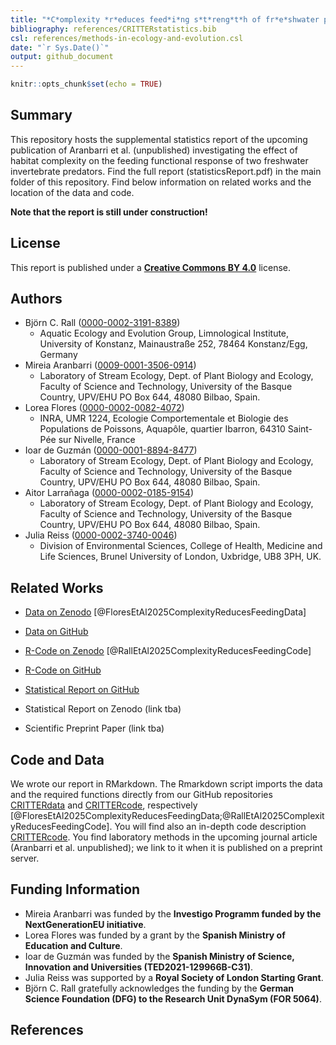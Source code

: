 ```yaml
---
title: "*C*omplexity *r*educes feed*i*ng s*t*reng*t*h of fr*e*shwater p*r*edators (CRITTER, Supplemental Statistics Report)"
bibliography: references/CRITTERstatistics.bib
csl: references/methods-in-ecology-and-evolution.csl
date: "`r Sys.Date()`"
output: github_document
---
```


```r
knitr::opts_chunk$set(echo = TRUE)
```

## Summary

This repository hosts the supplemental statistics report of the upcoming publication of Aranbarri et al. (unpublished) investigating the effect of habitat complexity on the feeding functional response of two freshwater invertebrate predators. Find the full report (statisticsReport.pdf) in the main folder of this repository. Find below information on related works and the location of the data and code.

**Note that the report is still under construction!**

## License

This report is published under a [**Creative Commons BY 4.0**](https://creativecommons.org/licenses/by/4.0/) license.

## Authors

-   Björn C. Rall ([0000-0002-3191-8389](https://orcid.org/0000-0002-3191-8389))
    -   Aquatic Ecology and Evolution Group, Limnological Institute, University of Konstanz, Mainaustraße 252, 78464 Konstanz/Egg, Germany
-   Mireia Aranbarri ([0009-0001-3506-0914](https://orcid.org/0009-0001-3506-0914))
    -   Laboratory of Stream Ecology, Dept. of Plant Biology and Ecology, Faculty of Science and Technology, University of the Basque Country, UPV/EHU PO Box 644, 48080 Bilbao, Spain.
-   Lorea Flores ([0000-0002-0082-4072](https://orcid.org/0000-0002-0082-4072))
    -   INRA, UMR 1224, Ecologie Comportementale et Biologie des Populations de Poissons, Aquapôle, quartier Ibarron, 64310 Saint-Pée sur Nivelle, France
-   Ioar de Guzmán ([0000-0001-8894-8477](https://orcid.org/0000-0001-8894-8477))
    -   Laboratory of Stream Ecology, Dept. of Plant Biology and Ecology, Faculty of Science and Technology, University of the Basque Country, UPV/EHU PO Box 644, 48080 Bilbao, Spain.
-   Aitor Larrañaga ([0000-0002-0185-9154](https://orcid.org/0000-0002-0185-9154))
    -   Laboratory of Stream Ecology, Dept. of Plant Biology and Ecology, Faculty of Science and Technology, University of the Basque Country, UPV/EHU PO Box 644, 48080 Bilbao, Spain.
-   Julia Reiss ([0000-0002-3740-0046](https://orcid.org/0000-0002-3740-0046))
    -   Division of Environmental Sciences, College of Health, Medicine and Life Sciences, Brunel University of London, Uxbridge, UB8 3PH, UK.

## Related Works

-   [Data on Zenodo](https://doi.org/10.5281/zenodo.14891980) [@FloresEtAl2025ComplexityReducesFeedingData]

-   [Data on GitHub](https://github.com/b-c-r/CRITTERdata)

-   [R-Code on Zenodo](https://doi.org/10.5281/zenodo.14894598) [@RallEtAl2025ComplexityReducesFeedingCode]

-   [R-Code on GitHub](https://github.com/b-c-r/CRITTERdata)

-   [Statistical Report on GitHub](https://github.com/b-c-r/CRITTERstatistics)

-   Statistical Report on Zenodo (link tba)

-   Scientific Preprint Paper (link tba)

## Code and Data

We wrote our report in RMarkdown. The Rmarkdown script imports the data and the required functions directly from our GitHub repositories [CRITTERdata](https://github.com/b-c-r/CRITTERdata) and [CRITTERcode](https://github.com/b-c-r/CRITTERcode), respectively [@FloresEtAl2025ComplexityReducesFeedingData;@RallEtAl2025ComplexityReducesFeedingCode]. You will find also an in-depth code description [CRITTERcode](https://github.com/b-c-r/CRITTERcode). You find laboratory methods in the upcoming journal article (Aranbarri et al. unpublished); we link to it when it is published on a preprint server.

## Funding Information

-   Mireia Aranbarri was funded by the **Investigo Programm funded by the NextGenerationEU initiative**.
-   Lorea Flores was funded by a grant by the **Spanish Ministry of Education and Culture**.
-   Ioar de Guzmán was funded by the **Spanish Ministry of Science, Innovation and Universities (TED2021-129966B-C31)**.
-   Julia Reiss was supported by a **Royal Society of London Starting Grant**.
-   Björn C. Rall gratefully acknowledges the funding by the **German Science Foundation (DFG) to the Research Unit DynaSym (FOR 5064)**.

## References
